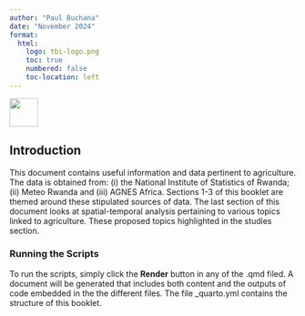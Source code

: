 ```yaml
---
author: "Paul Buchana"
date: "November 2024"
format:
  html:
    logo: tbi-logo.png
    toc: true
    numbered: false
    toc-location: left
---
```


![](tbi-logo.png){width="50px"}

## Introduction {.unnumbered}

This document contains useful information and data pertinent to agriculture. The data is obtained from: (i) the National Institute of Statistics of Rwanda; (ii) Meteo Rwanda and (iii) AGNES Africa. Sections 1-3 of this booklet are themed around these stipulated sources of data. The last section of this document looks at spatial-temporal analysis pertaining to various topics linked to agriculture. These proposed topics highlighted in the studies section.

### Running the Scripts {.unnumbered}

To run the scripts, simply click the **Render** button in any of the .qmd filed. A document will be generated that includes both content and the outputs of code embedded in the the different files. The file \_quarto.yml contains the structure of this booklet.
